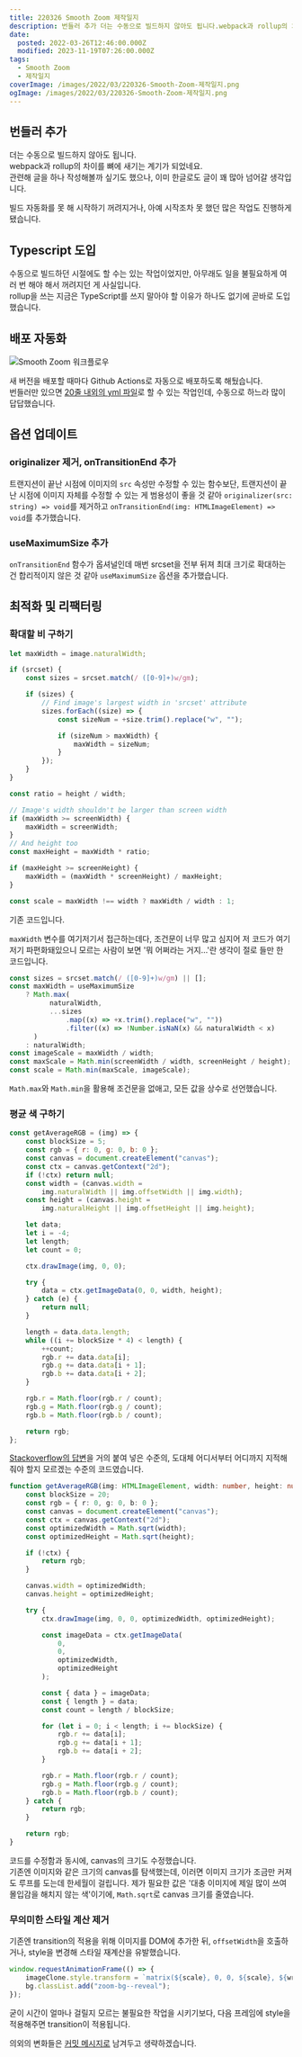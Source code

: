 ```yaml
---
title: 220326 Smooth Zoom 제작일지
description: 번들러 추가 더는 수동으로 빌드하지 않아도 됩니다.webpack과 rollup의 차이를 뼈에 새기는 계기가 되었네요.관련해 글을 하나 작성해볼까 싶기도 했으나, 이미 한글로도 글이 꽤 많아 넘어갈 생각입니다. 빌드 자동화를 못 해 시작하기 꺼려지거나, 아예 시작조차 못 했던 많은 작업도 진행하게 됐습니다. Typescript 도입 수동으로 빌드하던 시절에도 할 수는 있는 작업이었지만, 아무래도 일을 불필요하게 여러 번 해야 해서
date:
  posted: 2022-03-26T12:46:00.000Z
  modified: 2023-11-19T07:26:00.000Z
tags:
  - Smooth Zoom
  - 제작일지
coverImage: /images/2022/03/220326-Smooth-Zoom-제작일지.png
ogImage: /images/2022/03/220326-Smooth-Zoom-제작일지.png
---
```


## 번들러 추가

더는 수동으로 빌드하지 않아도 됩니다.  
webpack과 rollup의 차이를 뼈에 새기는 계기가 되었네요.  
관련해 글을 하나 작성해볼까 싶기도 했으나, 이미 한글로도 글이 꽤 많아 넘어갈 생각입니다.

빌드 자동화를 못 해 시작하기 꺼려지거나, 아예 시작조차 못 했던 많은 작업도 진행하게 됐습니다.

## Typescript 도입

수동으로 빌드하던 시절에도 할 수는 있는 작업이었지만, 아무래도 일을 불필요하게 여러 번 해야 해서 꺼려지던 게 사실입니다.  
rollup을 쓰는 지금은 TypeScript를 쓰지 말아야 할 이유가 하나도 없기에 곧바로 도입했습니다.

## 배포 자동화

![Smooth Zoom 워크플로우](/images/2022/03/smooth-zoom-workflows.png)

새 버전을 배포할 때마다 Github Actions로 자동으로 배포하도록 해뒀습니다.  
번들러만 있으면 [20줄 내외의 yml 파일](https://github.com/marshallku/smooth-zoom/blob/master/.github/workflows/npm-publish.yml)로 할 수 있는 작업인데, 수동으로 하느라 많이 답답했습니다.

## 옵션 업데이트

### originalizer 제거, onTransitionEnd 추가

트랜지션이 끝난 시점에 이미지의 `src` 속성만 수정할 수 있는 함수보단, 트랜지션이 끝난 시점에 이미지 자체를 수정할 수 있는 게 범용성이 좋을 것 같아 `originalizer(src: string) => void`를 제거하고 `onTransitionEnd(img: HTMLImageElement) => void`를 추가했습니다.

### useMaximumSize 추가

`onTransitionEnd` 함수가 옵셔널인데 매번 srcset을 전부 뒤져 최대 크기로 확대하는 건 합리적이지 않은 것 같아 `useMaximumSize` 옵션을 추가했습니다.

## 최적화 및 리팩터링

### 확대할 비 구하기

```js
let maxWidth = image.naturalWidth;

if (srcset) {
    const sizes = srcset.match(/ ([0-9]+)w/gm);

    if (sizes) {
        // Find image's largest width in 'srcset' attribute
        sizes.forEach((size) => {
            const sizeNum = +size.trim().replace("w", "");

            if (sizeNum > maxWidth) {
                maxWidth = sizeNum;
            }
        });
    }
}

const ratio = height / width;

// Image's width shouldn't be larger than screen width
if (maxWidth >= screenWidth) {
    maxWidth = screenWidth;
}
// And height too
const maxHeight = maxWidth * ratio;

if (maxHeight >= screenHeight) {
    maxWidth = (maxWidth * screenHeight) / maxHeight;
}

const scale = maxWidth !== width ? maxWidth / width : 1;
```

기존 코드입니다.

`maxWidth` 변수를 여기저기서 접근하는데다, 조건문이 너무 많고 심지어 저 코드가 여기저기 파편화돼있으니 모르는 사람이 보면 '뭐 어쩌라는 거지…'란 생각이 절로 들만 한 코드입니다.

```js
const sizes = srcset.match(/ ([0-9]+)w/gm) || [];
const maxWidth = useMaximumSize
    ? Math.max(
          naturalWidth,
          ...sizes
              .map((x) => +x.trim().replace("w", ""))
              .filter((x) => !Number.isNaN(x) && naturalWidth < x)
      )
    : naturalWidth;
const imageScale = maxWidth / width;
const maxScale = Math.min(screenWidth / width, screenHeight / height);
const scale = Math.min(maxScale, imageScale);
```

`Math.max`와 `Math.min`을 활용해 조건문을 없애고, 모든 값을 상수로 선언했습니다.

### 평균 색 구하기

```js
const getAverageRGB = (img) => {
    const blockSize = 5;
    const rgb = { r: 0, g: 0, b: 0 };
    const canvas = document.createElement("canvas");
    const ctx = canvas.getContext("2d");
    if (!ctx) return null;
    const width = (canvas.width =
        img.naturalWidth || img.offsetWidth || img.width);
    const height = (canvas.height =
        img.naturalHeight || img.offsetHeight || img.height);

    let data;
    let i = -4;
    let length;
    let count = 0;

    ctx.drawImage(img, 0, 0);

    try {
        data = ctx.getImageData(0, 0, width, height);
    } catch (e) {
        return null;
    }

    length = data.data.length;
    while ((i += blockSize * 4) < length) {
        ++count;
        rgb.r += data.data[i];
        rgb.g += data.data[i + 1];
        rgb.b += data.data[i + 2];
    }

    rgb.r = Math.floor(rgb.r / count);
    rgb.g = Math.floor(rgb.g / count);
    rgb.b = Math.floor(rgb.b / count);

    return rgb;
};
```

[Stackoverflow의 답변](https://stackoverflow.com/a/2541680)을 거의 붙여 넣은 수준의, 도대체 어디서부터 어디까지 지적해줘야 할지 모르겠는 수준의 코드였습니다.

```ts
function getAverageRGB(img: HTMLImageElement, width: number, height: number) {
    const blockSize = 20;
    const rgb = { r: 0, g: 0, b: 0 };
    const canvas = document.createElement("canvas");
    const ctx = canvas.getContext("2d");
    const optimizedWidth = Math.sqrt(width);
    const optimizedHeight = Math.sqrt(height);

    if (!ctx) {
        return rgb;
    }

    canvas.width = optimizedWidth;
    canvas.height = optimizedHeight;

    try {
        ctx.drawImage(img, 0, 0, optimizedWidth, optimizedHeight);

        const imageData = ctx.getImageData(
            0,
            0,
            optimizedWidth,
            optimizedHeight
        );

        const { data } = imageData;
        const { length } = data;
        const count = length / blockSize;

        for (let i = 0; i < length; i += blockSize) {
            rgb.r += data[i];
            rgb.g += data[i + 1];
            rgb.b += data[i + 2];
        }

        rgb.r = Math.floor(rgb.r / count);
        rgb.g = Math.floor(rgb.g / count);
        rgb.b = Math.floor(rgb.b / count);
    } catch {
        return rgb;
    }

    return rgb;
}
```

코드를 수정함과 동시에, canvas의 크기도 수정했습니다.  
기존엔 이미지와 같은 크기의 canvas를 탐색했는데, 이러면 이미지 크기가 조금만 커져도 루프를 도는데 한세월이 걸립니다. 제가 필요한 값은 '대충 이미지에 제일 많이 쓰여 몰입감을 해치지 않는 색'이기에, `Math.sqrt`로 canvas 크기를 줄였습니다.

### 무의미한 스타일 계산 제거

기존엔 transition의 적용을 위해 이미지를 DOM에 추가한 뒤, `offsetWidth`을 호출하거나, style을 변경해 스타일 재계산을 유발했습니다.

```ts
window.requestAnimationFrame(() => {
    imageClone.style.transform = `matrix(${scale}, 0, 0, ${scale}, ${wrapX}, ${wrapY})`;
    bg.classList.add("zoom-bg--reveal");
});
```

굳이 시간이 얼마나 걸릴지 모르는 불필요한 작업을 시키기보다, 다음 프레임에 style을 적용해주면 transition이 적용됩니다.

의외의 변화들은 [커밋 메시지로](https://github.com/marshallku/smooth-zoom/commits/master) 남겨두고 생략하겠습니다.